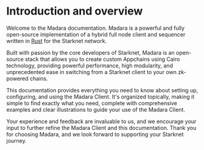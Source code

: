 
# Introduction and overview

Welcome to the Madara documentation. Madara is a powerful and fully open-source implementation of a hybrid full node client and sequencer written in [Rust](https://www.rust-lang.org/) for the Starknet network.

Built with passion by the core developers of Starknet, Madara is an open-source stack that allows you to create custom Appchains using Cairo technology, providing powerful performance, high modularity, and unprecedented ease in switching from a Starknet client to your own zk-powered chains.

This documentation provides everything you need to know about setting up, configuring, and using the Madara Client. It's organized topically, making it simple to find exactly what you need, complete with comprehensive examples and clear illustrations to guide your use of the Madara Client.

Your experience and feedback are invaluable to us, and we encourage your input to further refine the Madara Client and this documentation. Thank you for choosing Madara, and we look forward to supporting your Starknet journey.

<br />
<br />
<div style={{ display: "flex", justifyContent: "center" }}>
  <BigLogo />
</div>
